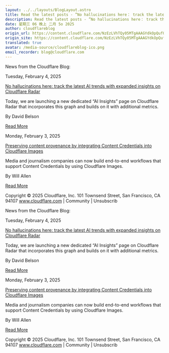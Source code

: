 ```yaml
---
layout: ../../layouts/BlogLayout.astro
title: Read the latest posts - ”No hallucinations here： track the latest AI trends with expanded insights on Cloudflare Radar”
description: Read the latest posts - ”No hallucinations here： track the latest AI trends with expanded insights on Cloudflare Radar”
date: 星期三 06 晚上 二月 5o 2025
author: cloudflareblog
origin_url: https://content.cloudflare.com/NzEzLVhTQy05MTgAAAGYdkOpQufQ3SWUfKzmXSU15rzzmA_hM5U5xnuw0fuFmos6kGVEDZgxmqX_Cj_J55dUkQGvKB0=
origin_site: https://content.cloudflare.com/NzEzLVhTQy05MTgAAAGYdkOpQufQ3SWUfKzmXSU15rzzmA_hM5U5xnuw0fuFmos6kGVEDZgxmqX_Cj_J55dUkQGvKB0=
translated: true
avatar: /media-source/cloudflareblog-ico.png
email_recorder: blog@cloudflare.com
---
```



<Reference client:only="react" title="Read the latest posts - ”No hallucinations here： track the latest AI trends with expanded insights on Cloudflare Radar”" url="https://content.cloudflare.com/NzEzLVhTQy05MTgAAAGYdkOpQufQ3SWUfKzmXSU15rzzmA_hM5U5xnuw0fuFmos6kGVEDZgxmqX_Cj_J55dUkQGvKB0=" />

<Detail client:only="react">
	News from the Cloudflare Blog:

Tuesday, February 4, 2025

[No hallucinations here: track the latest AI trends with expanded insights on Cloudflare Radar](https://content.cloudflare.com/NzEzLVhTQy05MTgAAAGYdkOpQufQ3SWUfKzmXSU15rzzmA_hM5U5xnuw0fuFmos6kGVEDZgxmqX_Cj_J55dUkQGvKB0=)

Today, we are launching a new dedicated “AI Insights” page on Cloudflare Radar that incorporates this graph and builds on it with additional metrics.

By David Belson

[Read More](https://content.cloudflare.com/NzEzLVhTQy05MTgAAAGYdkOpQufQ3SWUfKzmXSU15rzzmA_hM5U5xnuw0fuFmos6kGVEDZgxmqX_Cj_J55dUkQGvKB0=)

Monday, February 3, 2025

[Preserving content provenance by integrating Content Credentials into Cloudflare Images](https://content.cloudflare.com/NzEzLVhTQy05MTgAAAGYdkOpQh0XTgPwLEcC3GYkEbwFTAMYpRh7TBvZjbuuXXZdk0670ulWGSr1_zNaueBeb_4p7fY=)

Media and journalism companies can now build end-to-end workflows that support Content Credentials by using Cloudflare Images.

By Will Allen

[Read More](https://content.cloudflare.com/NzEzLVhTQy05MTgAAAGYdkOpQh0XTgPwLEcC3GYkEbwFTAMYpRh7TBvZjbuuXXZdk0670ulWGSr1_zNaueBeb_4p7fY=)

Copyright © 2025 Cloudflare, Inc. 101 Townsend Street, San Francisco, CA 94107 www.cloudflare.com | Community | Unsubscrib
</Detail>

News from the Cloudflare Blog:

Tuesday, February 4, 2025

[No hallucinations here: track the latest AI trends with expanded insights on Cloudflare Radar](https://content.cloudflare.com/NzEzLVhTQy05MTgAAAGYdkOpQufQ3SWUfKzmXSU15rzzmA_hM5U5xnuw0fuFmos6kGVEDZgxmqX_Cj_J55dUkQGvKB0=)

Today, we are launching a new dedicated “AI Insights” page on Cloudflare Radar that incorporates this graph and builds on it with additional metrics.

By David Belson

[Read More](https://content.cloudflare.com/NzEzLVhTQy05MTgAAAGYdkOpQufQ3SWUfKzmXSU15rzzmA_hM5U5xnuw0fuFmos6kGVEDZgxmqX_Cj_J55dUkQGvKB0=)

Monday, February 3, 2025

[Preserving content provenance by integrating Content Credentials into Cloudflare Images](https://content.cloudflare.com/NzEzLVhTQy05MTgAAAGYdkOpQh0XTgPwLEcC3GYkEbwFTAMYpRh7TBvZjbuuXXZdk0670ulWGSr1_zNaueBeb_4p7fY=)

Media and journalism companies can now build end-to-end workflows that support Content Credentials by using Cloudflare Images.

By Will Allen

[Read More](https://content.cloudflare.com/NzEzLVhTQy05MTgAAAGYdkOpQh0XTgPwLEcC3GYkEbwFTAMYpRh7TBvZjbuuXXZdk0670ulWGSr1_zNaueBeb_4p7fY=)

Copyright © 2025 Cloudflare, Inc. 101 Townsend Street, San Francisco, CA 94107 www.cloudflare.com | Community | Unsubscrib


